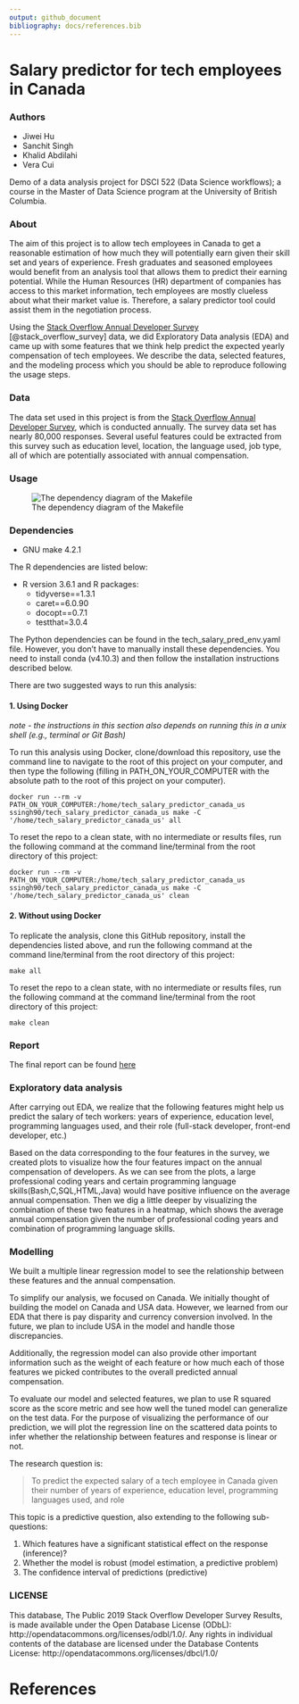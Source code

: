 ```yaml
---
output: github_document
bibliography: docs/references.bib
---
```



# Salary predictor for tech employees in Canada
### Authors
- Jiwei Hu
- Sanchit Singh
- Khalid Abdilahi
- Vera Cui

Demo of a data analysis project for DSCI 522 (Data Science workflows); a course in the Master of Data Science program at the University of British Columbia.

### About

The aim of this project is to allow tech employees in Canada to get a reasonable estimation of how much they will potentially earn given their skill set and years of experience. Fresh graduates and seasoned employees would benefit from an analysis tool that allows them to predict their earning potential. While the Human Resources (HR) department of companies has access to this market information, tech employees are mostly clueless about what their market value is. Therefore, a salary predictor tool could assist them in the negotiation process.

Using the [Stack Overflow Annual Developer Survey](https://insights.stackoverflow.com/survey) [@stack_overflow_survey] data, we did Exploratory Data analysis (EDA) and came up with some features that we think help predict the expected yearly compensation of tech employees. We describe the data, selected features, and the modeling process which you should be able to reproduce following the usage steps.

### Data

The data set used in this project is from the [Stack Overflow Annual Developer Survey](https://insights.stackoverflow.com/survey), which is conducted annually. The survey data set has nearly 80,000 responses. Several useful features could be extracted from this survey such as education level, location, the language used, job type, all of which are potentially associated with annual compensation.

### Usage

![The dependency diagram of the Makefile](out.png)


### Dependencies

- GNU make 4.2.1

The R dependencies are listed below:

- R version 3.6.1 and R packages:
  - tidyverse==1.3.1
  - caret==6.0.90
  - docopt==0.7.1
  - testthat=3.0.4

The Python dependencies can be found in the tech_salary_pred_env.yaml file. However, you don't have to manually install these dependencies. You need to install conda (v4.10.3) and then follow the installation instructions described below.

There are two suggested ways to run this analysis:

#### 1. Using Docker
*note - the instructions in this section also depends on running this in a unix shell (e.g., terminal or Git Bash)*

To run this analysis using Docker, clone/download this repository, use the command line to navigate to the root of this project on your computer, and then type the following (filling in PATH_ON_YOUR_COMPUTER with the absolute path to the root of this project on your computer).

```
docker run --rm -v PATH_ON_YOUR_COMPUTER:/home/tech_salary_predictor_canada_us ssingh90/tech_salary_predictor_canada_us make -C '/home/tech_salary_predictor_canada_us' all
```

To reset the repo to a clean state, with no intermediate or results files, run the following command at the command line/terminal from the root directory of this project:

```
docker run --rm -v PATH_ON_YOUR_COMPUTER:/home/tech_salary_predictor_canada_us ssingh90/tech_salary_predictor_canada_us make -C '/home/tech_salary_predictor_canada_us' clean
```

#### 2. Without using Docker

To replicate the analysis, clone this GitHub repository, install the dependencies listed above, and run the following command at the command line/terminal from the root directory of this project:

```
make all
```

To reset the repo to a clean state, with no intermediate or results files, run the following command at the command line/terminal from the root directory of this project:

```
make clean
```


### Report
The final report can be found [here](https://ubc-mds.github.io/tech_salary_predictor_canada_us/report.html)

### Exploratory data analysis

After carrying out EDA, we realize that the following features might help us predict the salary of tech workers: years of experience, education level, programming languages used, and their role (full-stack developer, front-end developer, etc.)


Based on the data corresponding to the four features in the survey, we created plots to visualize how the four features impact on the annual compensation of developers. As we can see from the plots, a large professional coding years and certain programming language skills(Bash,C,SQL,HTML,Java) would have positive influence on the average annual compensation. Then we dig a little deeper by visualizing the combination of these two features in a heatmap, which shows the average annual compensation given the number of professional coding years and combination of programming language skills.


### Modelling

We built a multiple linear regression model to see the relationship between these features and the annual compensation.

To simplify our analysis, we focused on Canada. We initially thought of building the model on Canada and USA data. However, we learned from our EDA that there is pay disparity and currency conversion involved. In the future, we plan to include USA in the model and handle those discrepancies.

Additionally, the regression model can also provide other important information such as the weight of each feature or how much each of those features we picked contributes to the overall predicted annual compensation.

To evaluate our model and selected features, we plan to use R squared score as the score metric and see how well the tuned model can generalize on the test data. For the purpose of visualizing the performance of our prediction, we will plot the regression line on the scattered data points to infer whether the relationship between features and response is linear or not.   

The research question is:

> To predict the expected salary of a tech employee in Canada given their number of years of experience, education level, programming languages used, and role

This topic is a predictive question, also extending to the following sub-questions:

1. Which features have a significant statistical effect on the response (inference)?
2. Whether the model is robust (model estimation, a predictive problem)
3. The confidence interval of predictions (predictive)

### LICENSE
This database, The Public 2019 Stack Overflow Developer Survey Results, is made available under the Open Database License (ODbL): http://opendatacommons.org/licenses/odbl/1.0/. Any rights in individual contents of the database are licensed under the Database Contents License: http://opendatacommons.org/licenses/dbcl/1.0/


# References
